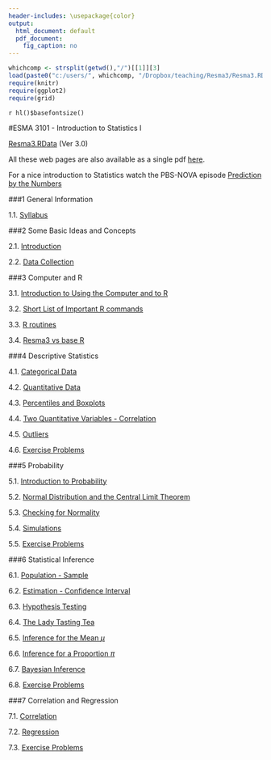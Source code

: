 ```yaml
---
header-includes: \usepackage{color}
output:
  html_document: default
  pdf_document:
    fig_caption: no
---
```


```r
whichcomp <- strsplit(getwd(),"/")[[1]][3]
load(paste0("c:/users/", whichcomp, "/Dropbox/teaching/Resma3/Resma3.RData"))
require(knitr)
require(ggplot2)
require(grid)
```
`r hl()$basefontsize()`

#ESMA 3101 - Introduction to Statistics I

[Resma3.RData](../Resma3/Resma3.RData?Ver3.0) (Ver 3.0)

All these web pages are also available as a single pdf [here](ESMA3101.pdf). 

For a nice introduction to Statistics watch the PBS-NOVA episode [Prediction by the Numbers](https://www.pbs.org/video/prediction-numbers-tsrjl8/)

###1 General Information   

1.1.  [Syllabus](syl.html)  


###2 Some Basic Ideas and Concepts

2.1.  [Introduction](../esma-3015-3101/intro.html) 

2.2.  [Data Collection](../esma-3015-3101/collect.html)

###3 Computer and R

3.1.  [Introduction to Using the Computer and to R](../Resma3/computerandR.html)  

3.2.  [Short List of Important R commands](../Resma3/short.list.commands.html)

3.3.  [R routines](../Resma3/routines.html)

3.4.  [Resma3 vs base R](../Resma3/baseR.html)

###4 Descriptive Statistics

4.1.  [Categorical Data](../esma-3015-3101/categorical.html)

4.2.  [Quantitative Data](../esma-3015-3101/quantitative1.html)

4.3.  [Percentiles and Boxplots](../esma-3015-3101/quantitative2.html)

4.4.  [Two Quantitative Variables - Correlation](../esma-3015-3101/correlation1.html)

4.5.  [Outliers](../esma-3015-3101/outlier.html)

4.6.  [Exercise Problems](../esma-3015-3101/exercise1.html)

###5 Probability

5.1.  [Introduction to Probability](../esma-3015-3101/probbasic.html)

5.2.  [Normal Distribution and the Central Limit Theorem](../esma-3015-3101/normal.html)

5.3.  [Checking for Normality](../esma-3015-3101/normalcheck.html)

5.4.  [Simulations](../esma-3015-3101/sim.html)

5.5.  [Exercise Problems](../esma-3015-3101/exercise2.html)

###6 Statistical Inference

6.1.  [Population - Sample](../esma-3015-3101/popsample.html)

6.2.  [Estimation - Confidence Interval](../esma-3015-3101/estimation.html)

6.3.  [Hypothesis Testing](../esma-3015-3101/hyptest.html)

6.4.  [The Lady Tasting Tea](../esma-3015-3101/lady-tea.html) 

6.5.  [Inference for the Mean $\mu$](../esma-3015-3101/mean.html)

6.6.  [Inference for a Proportion $\pi$](../esma-3015-3101/prop.html)

6.7.  [Bayesian Inference](../esma-3015-3101/bayes.html)

6.8.  [Exercise Problems](../esma-3015-3101/exercise3.html)

###7 Correlation and Regression

7.1.  [Correlation](../esma-3015-3101/correlation2.html)

7.2.  [Regression](../esma-3015-3101/regression.html)

7.3. [Exercise Problems](../esma-3015-3101/exercise4.html)





